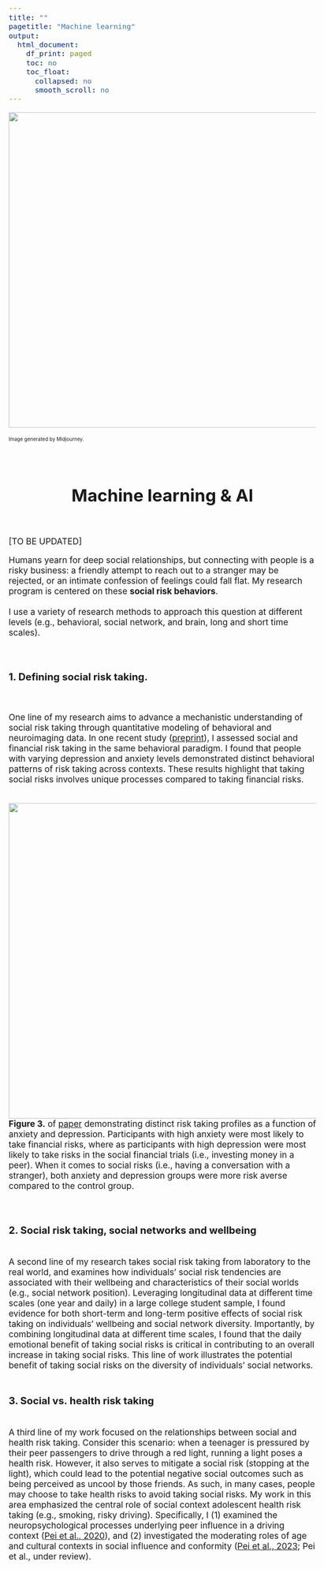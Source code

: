 ```yaml
---
title: ""
pagetitle: "Machine learning"
output:
  html_document:
    df_print: paged
    toc: no
    toc_float:
      collapsed: no
      smooth_scroll: no
---
```


<style type="text/css">
  body{
  font-size: 13pt;
}
</style>
<center>

![](files/images/machinelearning.png){width=640px}

</center>
<span align="left"><font size="-2">Image generated by Midjourney.</font></span>


<br>

<center> <h1>Machine learning & AI</h1> </center>
<br>

[TO BE UPDATED]


Humans yearn for deep social relationships, but connecting with people is a risky business: a friendly attempt to reach out to a stranger may be rejected, or an intimate confession of feelings could fall flat. My research program is centered on these __social risk behaviors__. 
<br>
<br>
I use a variety of research methods to approach this question at different levels (e.g., behavioral, social network, and brain, long and short time scales). 

<br>

### 1. Defining social risk taking.
<br>

One line of my research aims to advance a mechanistic understanding of social risk taking through quantitative modeling of behavioral and neuroimaging data. In one recent study ([preprint](https://osf.io/preprints/psyarxiv/8khry/)), I assessed social and financial risk taking in the same behavioral paradigm. I found that people with varying depression and anxiety levels demonstrated distinct behavioral patterns of risk taking across contexts. These results highlight that taking social risks involves unique processes compared to taking financial risks.

<br>
![](files/images/research_fig3.png){width=640px}
<br>
__Figure 3.__ of [paper](https://osf.io/preprints/psyarxiv/8khry/) demonstrating distinct risk taking profiles as a function of anxiety and depression. Participants with high anxiety were most likely to take financial risks, where as participants with high depression were most likely to take risks in the social financial trials (i.e., investing money in a peer). When it comes to social risks (i.e., having a conversation with a stranger), both anxiety and depression groups were more risk averse compared to the control group.


<br>

### 2. Social risk taking, social networks and wellbeing
<br>
A second line of my research takes social risk taking from laboratory to the real world, and examines how individuals’ social risk tendencies are associated with their wellbeing and characteristics of their social worlds (e.g., social network position). Leveraging longitudinal data at different time scales (one year and daily) in a large college student sample, I found evidence for both short-term and long-term positive effects of social risk taking on individuals’ wellbeing and social network diversity. Importantly, by combining longitudinal data at different time scales, I found that the daily emotional benefit of taking social risks is critical in contributing to an overall increase in taking social risks. This line of work illustrates the potential benefit of taking social risks on the diversity of individuals’ social networks.
<br>
<br>

### 3. Social vs. health risk taking
<br>
A third line of my work focused on the relationships between social and health risk taking. Consider this scenario: when a teenager is pressured by their peer passengers to drive through a red light, running a light poses a health risk. However, it also serves to mitigate a social risk (stopping at the light), which could lead to the potential negative social outcomes such as being perceived as uncool by those friends. As such, in many cases, people may choose to take health risks to avoid taking social risks. My work in this area emphasized the central role of social context adolescent health risk taking (e.g., smoking, risky driving). Specifically, I (1) examined the neuropsychological processes underlying peer influence in a driving context ([Pei et al., 2020](https://www.sciencedirect.com/science/article/pii/S1878929320300426)), and (2) investigated the moderating roles of age and cultural contexts in social influence and conformity ([Pei et al., 2023](https://compass.onlinelibrary.wiley.com/doi/10.1111/spc3.12908); Pei et al., under review). 
<br>
<br>
